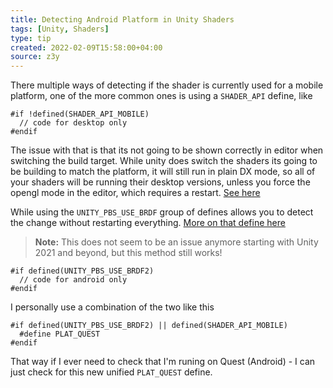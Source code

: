 ```yaml
---
title: Detecting Android Platform in Unity Shaders
tags: [Unity, Shaders]
type: tip
created: 2022-02-09T15:58:00+04:00
source: z3y
---
```


There multiple ways of detecting if the shader is currently used for a mobile platform, one of the more common ones is using a `SHADER_API` define, like

```hlsl
#if !defined(SHADER_API_MOBILE)
  // code for desktop only
#endif
```

The issue with that is that its not going to be shown correctly in editor when switching the build target. While unity does switch the shaders its going to be building to match the platform, it will still run in plain DX mode, so all of your shaders will be running their desktop versions, unless you force the opengl mode in the editor, which requires a restart. [See here](/testing-opengl-in-unity)

While using the `UNITY_PBS_USE_BRDF` group of defines allows you to detect the change without restarting everything. [More on that define here](https://www.notion.so/Unity-shader-defines-for-BIRP-39fc2ab2c09e4340a684a3dc414c31fb?pvs=21)

> **Note:** This does not seem to be an issue anymore starting with Unity 2021 and beyond, but this method still works!

```hlsl
#if defined(UNITY_PBS_USE_BRDF2)
  // code for android only
#endif
```

I personally use a combination of the two like this

```hlsl
#if defined(UNITY_PBS_USE_BRDF2) || defined(SHADER_API_MOBILE)
  #define PLAT_QUEST
#endif
```

That way if I ever need to check that I'm runing on Quest (Android) - I can just check for this new unified `PLAT_QUEST` define.